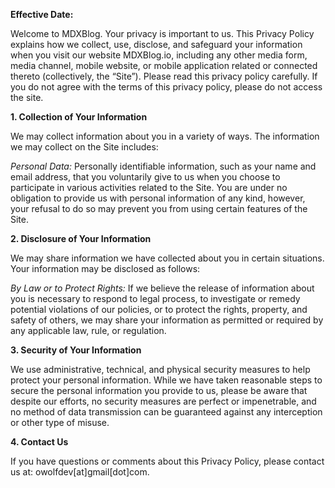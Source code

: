 
**Effective Date:** <CurrentDate />

Welcome to MDXBlog. Your privacy is important to us. This Privacy Policy explains how we collect, use, disclose, and safeguard your information when you visit our website MDXBlog.io, including any other media form, media channel, mobile website, or mobile application related or connected thereto (collectively, the “Site”). Please read this privacy policy carefully. If you do not agree with the terms of this privacy policy, please do not access the site.

**1. Collection of Your Information**

We may collect information about you in a variety of ways. The information we may collect on the Site includes:

_Personal Data:_ Personally identifiable information, such as your name and email address, that you voluntarily give to us when you choose to participate in various activities related to the Site. You are under no obligation to provide us with personal information of any kind, however, your refusal to do so may prevent you from using certain features of the Site.

**2. Disclosure of Your Information**

We may share information we have collected about you in certain situations. Your information may be disclosed as follows:

_By Law or to Protect Rights:_ If we believe the release of information about you is necessary to respond to legal process, to investigate or remedy potential violations of our policies, or to protect the rights, property, and safety of others, we may share your information as permitted or required by any applicable law, rule, or regulation.

**3. Security of Your Information**

We use administrative, technical, and physical security measures to help protect your personal information. While we have taken reasonable steps to secure the personal information you provide to us, please be aware that despite our efforts, no security measures are perfect or impenetrable, and no method of data transmission can be guaranteed against any interception or other type of misuse.

**4. Contact Us**

If you have questions or comments about this Privacy Policy, please contact us at: owolfdev[at]gmail[dot]com.
